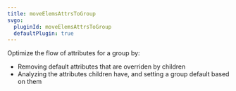 ```yaml
---
title: moveElemsAttrsToGroup
svgo:
  pluginId: moveElemsAttrsToGroup
  defaultPlugin: true
---
```


Optimize the flow of attributes for a group by:

- Removing default attributes that are overriden by children
- Analyzing the attributes children have, and setting a group default based on them
